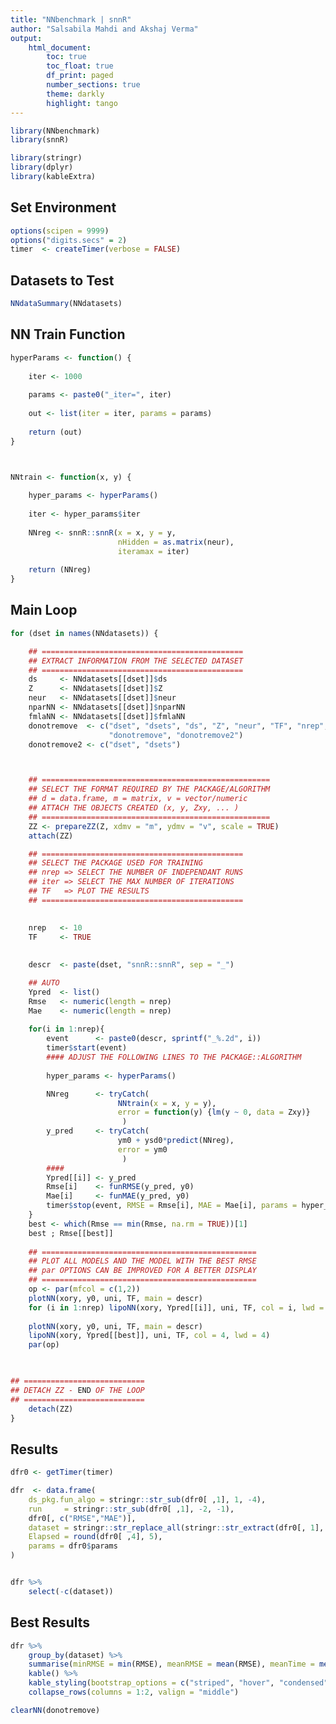 ---
title: "NNbenchmark | snnR"
author: "Salsabila Mahdi and Akshaj Verma"
output:
    html_document:
        toc: true
        toc_float: true
        df_print: paged
        number_sections: true
        theme: darkly
        highlight: tango
---


```{r message=FALSE, warning=FALSE}
library(NNbenchmark)
library(snnR)

library(stringr)
library(dplyr)
library(kableExtra)
```

## Set Environment
```{r}
options(scipen = 9999)
options("digits.secs" = 2)
timer  <- createTimer(verbose = FALSE)
```

## Datasets to Test

```{r}
NNdataSummary(NNdatasets)
```

## NN Train Function
```{r}
hyperParams <- function() {
    
    iter <- 1000
    
    params <- paste0("_iter=", iter)
    
    out <- list(iter = iter, params = params)
    
    return (out)
}



NNtrain <- function(x, y) {
    
    hyper_params <- hyperParams()
    
    iter <- hyper_params$iter
    
    NNreg <- snnR::snnR(x = x, y = y, 
                        nHidden = as.matrix(neur), 
                        iteramax = iter)
    
    return (NNreg)
}
```


## Main Loop
```{r fig.height=5, fig.width=14, message=FALSE, warning=FALSE}
for (dset in names(NNdatasets)) {

    ## =============================================
    ## EXTRACT INFORMATION FROM THE SELECTED DATASET
    ## =============================================
    ds     <- NNdatasets[[dset]]$ds
    Z      <- NNdatasets[[dset]]$Z
    neur   <- NNdatasets[[dset]]$neur
    nparNN <- NNdatasets[[dset]]$nparNN
    fmlaNN <- NNdatasets[[dset]]$fmlaNN
    donotremove  <- c("dset", "dsets", "ds", "Z", "neur", "TF", "nrep", "timer",
                      "donotremove", "donotremove2")
    donotremove2 <- c("dset", "dsets") 



    ## ===================================================
    ## SELECT THE FORMAT REQUIRED BY THE PACKAGE/ALGORITHM
    ## d = data.frame, m = matrix, v = vector/numeric
    ## ATTACH THE OBJECTS CREATED (x, y, Zxy, ... )
    ## ===================================================
    ZZ <- prepareZZ(Z, xdmv = "m", ydmv = "v", scale = TRUE)
    attach(ZZ)

    ## =============================================
    ## SELECT THE PACKAGE USED FOR TRAINING
    ## nrep => SELECT THE NUMBER OF INDEPENDANT RUNS
    ## iter => SELECT THE MAX NUMBER OF ITERATIONS
    ## TF   => PLOT THE RESULTS
    ## =============================================

    
    nrep   <- 10
    TF     <- TRUE 
        
        
    descr  <- paste(dset, "snnR::snnR", sep = "_")

    ## AUTO
    Ypred  <- list()
    Rmse   <- numeric(length = nrep)
    Mae    <- numeric(length = nrep)
    
    for(i in 1:nrep){
        event      <- paste0(descr, sprintf("_%.2d", i))
        timer$start(event)
        #### ADJUST THE FOLLOWING LINES TO THE PACKAGE::ALGORITHM
            
        hyper_params <- hyperParams()

        NNreg      <- tryCatch(
                        NNtrain(x = x, y = y),
                        error = function(y) {lm(y ~ 0, data = Zxy)}
                         )     
        y_pred     <- tryCatch(
                        ym0 + ysd0*predict(NNreg),
                        error = ym0
                         )     
        ####
        Ypred[[i]] <- y_pred
        Rmse[i]    <- funRMSE(y_pred, y0)
        Mae[i]     <- funMAE(y_pred, y0)
        timer$stop(event, RMSE = Rmse[i], MAE = Mae[i], params = hyper_params$params, printmsg = FALSE)
    }
    best <- which(Rmse == min(Rmse, na.rm = TRUE))[1]
    best ; Rmse[[best]]
        
    ## ================================================
    ## PLOT ALL MODELS AND THE MODEL WITH THE BEST RMSE
    ## par OPTIONS CAN BE IMPROVED FOR A BETTER DISPLAY
    ## ================================================
    op <- par(mfcol = c(1,2))
    plotNN(xory, y0, uni, TF, main = descr)
    for (i in 1:nrep) lipoNN(xory, Ypred[[i]], uni, TF, col = i, lwd = 1)
        
    plotNN(xory, y0, uni, TF, main = descr)
    lipoNN(xory, Ypred[[best]], uni, TF, col = 4, lwd = 4)
    par(op)
    


## ===========================
## DETACH ZZ - END OF THE LOOP
## ===========================
    detach(ZZ)
}
```


## Results

```{r}
dfr0 <- getTimer(timer) 

dfr  <- data.frame(
    ds_pkg.fun_algo = stringr::str_sub(dfr0[ ,1], 1, -4),
    run     = stringr::str_sub(dfr0[ ,1], -2, -1),
    dfr0[, c("RMSE","MAE")],
    dataset = stringr::str_replace_all(stringr::str_extract(dfr0[, 1], pattern = "^\\w*_"), fixed("_"), ""),
    Elapsed = round(dfr0[ ,4], 5),
    params = dfr0$params
)


dfr %>%
    select(-c(dataset))
```

## Best Results

```{r}
dfr %>%
    group_by(dataset) %>%
    summarise(minRMSE = min(RMSE), meanRMSE = mean(RMSE), meanTime = mean(Elapsed)) %>%
    kable() %>%
    kable_styling(bootstrap_options = c("striped", "hover", "condensed", "responsive")) %>%
    collapse_rows(columns = 1:2, valign = "middle")
```

```{r}
clearNN(donotremove)
```